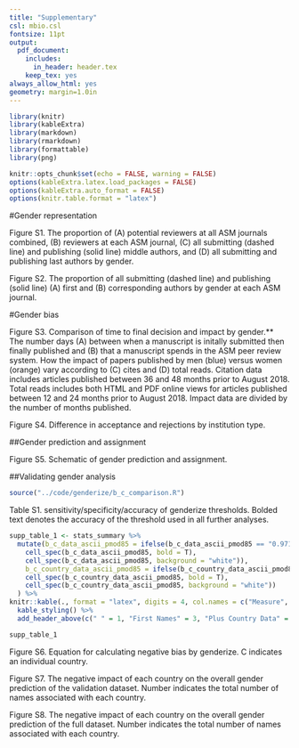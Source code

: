 ```yaml
---
title: "Supplementary"
csl: mbio.csl
fontsize: 11pt
output:
  pdf_document:
    includes:
      in_header: header.tex
    keep_tex: yes
always_allow_html: yes
geometry: margin=1.0in
---
```


```r
library(knitr)
library(kableExtra)
library(markdown)
library(rmarkdown)
library(formattable)
library(png)

knitr::opts_chunk$set(echo = FALSE, warning = FALSE)
options(kableExtra.latex.load_packages = FALSE)
options(kableExtra.auto_format = FALSE)
options(knitr.table.format = "latex")
```

#Gender representation

\includegraphics{Figure_S1.png}

Figure S1. The proportion of (A) potential reviewers at all ASM journals combined, (B) reviewers at each ASM journal, (C) all submitting (dashed line) and publishing (solid line) middle authors, and (D) all submitting and publishing last authors by gender.

\newpage

\includegraphics{Figure_S2.png}
Figure S2. The proportion of all submitting (dashed line) and publishing (solid line) (A) first and (B) corresponding authors by gender at each ASM journal.

\newpage
#Gender bias
\includegraphics{Figure_S3.png}

Figure S3. Comparison of time to final decision and impact by gender.** The number days (A) between when a manuscript is initally submitted then finally published and (B) that a manuscript spends in the ASM peer review system. How the impact of papers published by men (blue) versus women (orange) vary according to (C) cites and (D) total reads. Citation data includes articles published between 36 and 48 months prior to August 2018. Total reads includes both HTML and PDF online views for articles published between 12 and 24 months prior to August 2018. Impact data are divided by the number of months published.

\includegraphics{Figure_S4.png}

Figure S4. Difference in acceptance and rejections by institution type.

\newpage
##Gender prediction and assignment

\includegraphics{genderize_method.png}

Figure S5. Schematic of gender prediction and assignment.

\newpage
##Validating gender analysis
```r
source("../code/genderize/b_c_comparison.R")
```

Table S1. sensitivity/specificity/accuracy of genderize thresholds. Bolded text denotes the accuracy of the threshold used in all further analyses.
```r
supp_table_1 <- stats_summary %>% 
  mutate(b_c_data_ascii_pmod85 = ifelse(b_c_data_ascii_pmod85 == "0.9714", 
    cell_spec(b_c_data_ascii_pmod85, bold = T),
    cell_spec(b_c_data_ascii_pmod85, background = "white")),
    b_c_country_data_ascii_pmod85 = ifelse(b_c_country_data_ascii_pmod85 == "0.9695", 
    cell_spec(b_c_country_data_ascii_pmod85, bold = T),
    cell_spec(b_c_country_data_ascii_pmod85, background = "white"))
  ) %>% 
knitr::kable(., format = "latex", digits = 4, col.names = c("Measure", "p0.5", "p0.85", "pmod0.85", "p0.5", "p0.85", "pmod0.85"), escape = F) %>%
  kable_styling() %>% 
  add_header_above(c(" " = 1, "First Names" = 3, "Plus Country Data" = 3)) 

supp_table_1
```

\vspace{40mm}

\includegraphics{impact_equation.png}

Figure S6. Equation for calculating negative bias by genderize. C indicates an individual country. 

\newpage
\includegraphics{Figure_S6.png}

Figure S7. The negative impact of each country on the overall gender prediction of the validation dataset. Number indicates the total number of names associated with each country.

\newpage
\includegraphics{Figure_S7.png}

Figure S8. The negative impact of each country on the overall gender prediction of the full dataset. Number indicates the total number of names associated with each country.


